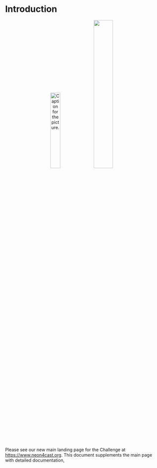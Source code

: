 # Introduction {.unnumbered}

<center>![Caption for the picture.](images/EFI_Logo-1.jpg){width="25%"} ![](images/nsf-neon-logo.v3.png){width="35%"}</center>

Please see our new main landing page for the Challenge at <https://www.neon4cast.org>.  This document supplements the main page with detailed documentation,
